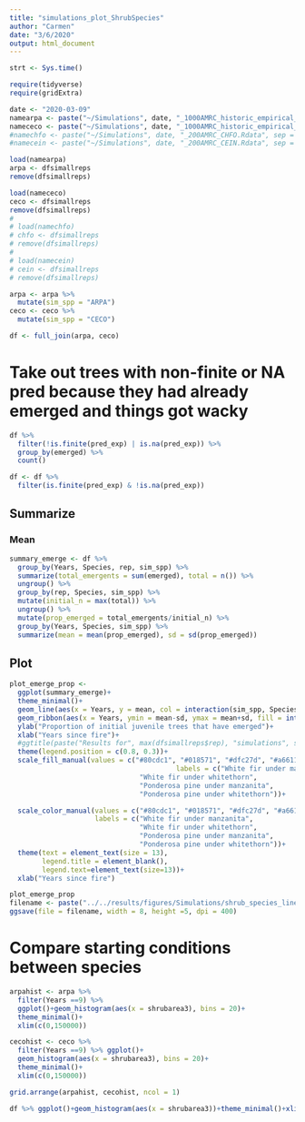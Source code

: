 ```yaml
---
title: "simulations_plot_ShrubSpecies"
author: "Carmen"
date: "3/6/2020"
output: html_document
---
```



```r
strt <- Sys.time()
```


```r
require(tidyverse)
require(gridExtra)
```


```r
date <- "2020-03-09"
namearpa <- paste("~/Simulations", date, "_1000AMRC_historic_empirical_ARPA.Rdata", sep = "")
namececo <- paste("~/Simulations", date, "_1000AMRC_historic_empirical_CECO.Rdata", sep = "")
#namechfo <- paste("~/Simulations", date, "_200AMRC_CHFO.Rdata", sep = "")
#namecein <- paste("~/Simulations", date, "_200AMRC_CEIN.Rdata", sep = "")
```

```r
load(namearpa)
arpa <- dfsimallreps
remove(dfsimallreps)

load(namececo)
ceco <- dfsimallreps
remove(dfsimallreps)
# 
# load(namechfo)
# chfo <- dfsimallreps
# remove(dfsimallreps)
# 
# load(namecein)
# cein <- dfsimallreps
# remove(dfsimallreps)
```

```r
arpa <- arpa %>% 
  mutate(sim_spp = "ARPA")
ceco <- ceco %>% 
  mutate(sim_spp = "CECO")
```

```r
df <- full_join(arpa, ceco)
```

# Take out trees with non-finite or NA pred because they had already emerged and things got wacky
```r
df %>% 
  filter(!is.finite(pred_exp) | is.na(pred_exp)) %>% 
  group_by(emerged) %>% 
  count()
```

```r
df <- df %>% 
  filter(is.finite(pred_exp) & !is.na(pred_exp))
```


## Summarize

### Mean
```r
summary_emerge <- df %>% 
  group_by(Years, Species, rep, sim_spp) %>% 
  summarize(total_emergents = sum(emerged), total = n()) %>% 
  ungroup() %>% 
  group_by(rep, Species, sim_spp) %>% 
  mutate(initial_n = max(total)) %>% 
  ungroup() %>% 
  mutate(prop_emerged = total_emergents/initial_n) %>% 
  group_by(Years, Species, sim_spp) %>% 
  summarize(mean = mean(prop_emerged), sd = sd(prop_emerged))
```



## Plot 
```r
plot_emerge_prop <- 
  ggplot(summary_emerge)+
  theme_minimal()+
  geom_line(aes(x = Years, y = mean, col = interaction(sim_spp, Species), group = interaction(sim_spp, Species)), size = 1)+
  geom_ribbon(aes(x = Years, ymin = mean-sd, ymax = mean+sd, fill = interaction(sim_spp, Species), group = interaction(sim_spp, Species)), alpha = .5)+
  ylab("Proportion of initial juvenile trees that have emerged")+
  xlab("Years since fire")+
  #ggtitle(paste("Results for", max(dfsimallreps$rep), "simulations", sep = " "))+
  theme(legend.position = c(0.8, 0.3))+
  scale_fill_manual(values = c("#80cdc1", "#018571", "#dfc27d", "#a6611a"), 
                                         labels = c("White fir under manzanita", 
                                "White fir under whitethorn", 
                                "Ponderosa pine under manzanita", 
                                "Ponderosa pine under whitethorn"))+

  scale_color_manual(values = c("#80cdc1", "#018571", "#dfc27d", "#a6611a"),  
                     labels = c("White fir under manzanita", 
                                "White fir under whitethorn", 
                                "Ponderosa pine under manzanita", 
                                "Ponderosa pine under whitethorn"))+
  theme(text = element_text(size = 13), 
        legend.title = element_blank(),
        legend.text=element_text(size=13))+
  xlab("Years since fire")

plot_emerge_prop
filename <- paste("../../results/figures/Simulations/shrub_species_lines", Sys.Date(), ".png", sep = "")
ggsave(file = filename, width = 8, height =5, dpi = 400)
```

# Compare starting conditions between species
```r
arpahist <- arpa %>% 
  filter(Years ==9) %>% 
  ggplot()+geom_histogram(aes(x = shrubarea3), bins = 20)+
  theme_minimal()+
  xlim(c(0,150000))

cecohist <- ceco %>% 
  filter(Years ==9) %>% ggplot()+
  geom_histogram(aes(x = shrubarea3), bins = 20)+
  theme_minimal()+
  xlim(c(0,150000))

grid.arrange(arpahist, cecohist, ncol = 1)
```

```r
df %>% ggplot()+geom_histogram(aes(x = shrubarea3))+theme_minimal()+xlim(c(0,150000))
```

